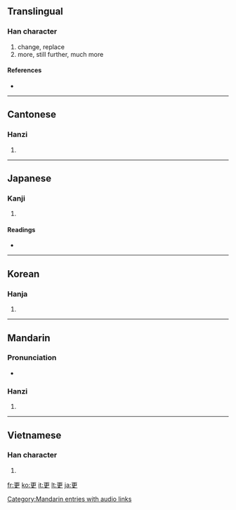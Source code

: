 {{also|更}}
==Translingual==

===Han character===
{{Han char|rn=73|rad=曰|as=03|sn=7|four=1050<sub>6</sub>|canj=一中田大 (MLWK)}}

# change, replace
# more, still further, much more

====References====
* {{Han ref|kx=0502.060|dkj=14283|dj=0874.040|hdz=10020.020|uh=66F4|ud=26356|bh=A7F3|bd=42995}}

----

==Cantonese==

===Hanzi===
{{yue-hanzi|jyut=|y=ang1, gang1 gang3}}

# {{defn|Cantonese}}

----

==Japanese==

===Kanji===
{{ja-kanji|grade=c|rs=一06}}

# {{defn|Japanese}}

====Readings====
* {{ja-readings|on=[[こう]] (kō)|kun=[[さら]] (sara), [[ふける]] (fukeru), [[あらためる]] (aratameru)}}

----

==Korean==

===Hanja===
{{ko-hanja|hangeul=[[경]], [[갱]]|eumhun=|rv=gyeong, gaeng|mr=kyŏng, kaeng|y=kyeng, kayng}}

# {{defn|Korean}}

----

==Mandarin==

===Pronunciation===
* {{audio|zh-gèng.ogg|audio}}

===Hanzi===
{{cmn-hanzi|pin=[[gēng]] ([[geng1]]), [[gèng]] ([[geng4]])|wg=keng<sup>1</sup>, keng<sup>4</sup>}}

# {{defn|Mandarin}}

[[Category:Mandarin entries with audio links]]

----

==Vietnamese==

===Han character===
{{vi-hantu|canh, cánh}}

# {{defn|Vietnamese}}

[[fr:更]]
[[ko:更]]
[[it:更]]
[[lt:更]]
[[ja:更]]